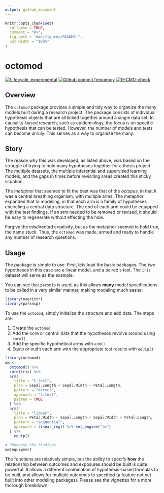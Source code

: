 ```yaml
---
output: github_document
---
```


<!-- README.md is generated from README.Rmd. Please edit that file -->

```r
knitr::opts_chunk$set(
  collapse = TRUE,
  comment = "#>",
  fig.path = "man/figures/README-",
  out.width = "100%"
)
```

# octomod

<!-- badges: start -->

[![Lifecycle: experimental](https://img.shields.io/badge/lifecycle-experimental-orange.svg)](https://www.tidyverse.org/lifecycle/#experimental) [![Github commit frequency](https://img.shields.io/github/commit-activity/w/asshah4/octomod)](https://github.com/asshah4/octomod/graphs/commit-activity) [![R-CMD-check](https://github.com/asshah4/octomod/workflows/R-CMD-check/badge.svg)](https://github.com/asshah4/octomod/actions)

<!-- badges: end -->

## Overview

The `octomod` package provides a simple and tidy way to organize the many models built during a research project. The package consists of individual hypothesis objects that are all linked together around a single data set. In causality-based research, such as epidemiology, the focus is on specific hypothesis that can be tested. However, the number of models and tests can become unruly. This serves as a way to organize the many.

## Story

The reason why this was developed, as listed above, was based on the struggle of trying to hold many hypotheses together for a thesis project. The multiple datasets, the multiple inferential and supervised learning models, and the gaps in times before revisiting areas created this sticky situation.

The *metaphor* that seemed to fit the best was that of the *octopus*, in that it was a central breathing organism, with multiple arms. The metaphor expanded that to modeling, in that each arm is a family of hypotheses encircling a central data structure. The end of each arm could be equipped with the test findings. If an arm needed to be removed or revised, it should be easy to regenerate without effecting the hole.

Forgive the misdirected creativity, but as the metaphor seemed to hold true, the name stuck. Thus, the `octomod` was made, armed and ready to handle any number of research questions.

## Usage

The package is simple to use. First, lets load the basic packages. The two hypotheses in this case are a linear model, and a paired t-test. The `iris` dataset will serve as the example.

You can see that `parsnip` is used, as this allows **many** model specifications to be called in a very similar manner, making modeling much easier.

```r
library(magrittr)
library(parsnip)
```

To use the `octomod`, simply initialize the structure and add data. The steps are:

1.  Create the `octomod`
2.  Add the core or central data that the hypotheses revolve around using `core()`
3.  Add the specific hypothetical arms with `arm()`
4.  Equip or outfit each arm with the appropriate test results with `equip()`

```r
library(octomod)
om <-
  octomod() %>%
  core(iris) %>%
  arm(
    title = "t_test",
    plan = Sepal.Length + Sepal.Width ~ Petal.Length,
    pattern = "direct",
    approach = "t.test",
    paired = TRUE
  ) %>%
  arm(
    title = "linear",
    plan = Petal.Width ~ Sepal.Length + Sepal.Width + Petal.Length,
    pattern = "sequential",
    approach = linear_reg() %>% set_engine("lm")
  ) %>%
	equip()

# Showcase the findings
om$equipment
```

The functions are relatively simple, but the ability to specify **how** the relationship between outcomes and exposures should be built is quite powerful. It allows a different combination of hypothesis-based formulas to be built, and allows for multiple outcomes to specified (a feature not yet built into other modeling packages). Please see the vignettes for a more thorough breakdown!
